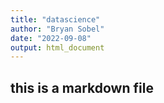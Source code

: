 ```yaml
---
title: "datascience"
author: "Bryan Sobel"
date: "2022-09-08"
output: html_document
---
```

## this is a markdown file